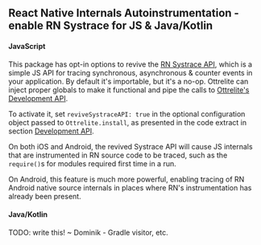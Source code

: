 ## React Native Internals Autoinstrumentation - enable RN Systrace for JS & Java/Kotlin

#### JavaScript

This package has opt-in options to revive the [RN Systrace API](https://reactnative.dev/docs/systrace), which is a simple JS API for tracing synchronous, asynchronous & counter events in your application. By default it's importable, but it's a no-op. Ottrelite can inject proper globals to make it functional and pipe the calls to [Ottrelite's Development API](#development-api).

To activate it, set `reviveSystraceAPI: true` in the optional configuration object passed to `Ottrelite.install`, as presented in the code extract in section [Development API](#development-api).

On both iOS and Android, the revived Systrace API will cause JS internals that are instrumented in RN source code to be traced, such as the `require()`s for modules required first time in a run.

On Android, this feature is much more powerful, enabling tracing of RN Android native source internals in places where RN's instrumentation has already been present.

#### Java/Kotlin

TODO: write this! ~ Dominik - Gradle visitor, etc.
